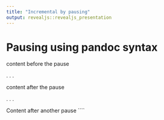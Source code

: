 ```yaml
---
title: "Incremental by pausing"
output: revealjs::revealjs_presentation
---
```


# Pausing using pandoc syntax

content before the pause

. . .

content after the pause

. . .

Content after another pause
````